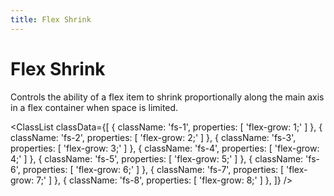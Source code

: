 ```yaml
---
title: Flex Shrink
---
```



# Flex Shrink

Controls the ability of a flex item to shrink proportionally along the main axis in a flex container when space is limited.

<ClassList
  classData={[
    {
      className: 'fs-1',
      properties: [
        'flex-grow: 1;'
      ]
    },
    {
      className: 'fs-2',
      properties: [
        'flex-grow: 2;'
      ]
    },
    {
      className: 'fs-3',
      properties: [
        'flex-grow: 3;'
      ]
    },
    {
      className: 'fs-4',
      properties: [
        'flex-grow: 4;'
      ]
    },
    {
      className: 'fs-5',
      properties: [
        'flex-grow: 5;'
      ]
    },
    {
      className: 'fs-6',
      properties: [
        'flex-grow: 6;'
      ]
    },
    {
      className: 'fs-7',
      properties: [
        'flex-grow: 7;'
      ]
    },
    {
      className: 'fs-8',
      properties: [
        'flex-grow: 8;'
      ]
    },
  ]}
/>